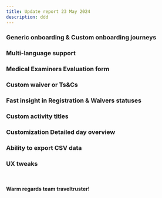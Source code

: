 ```yaml
---
title: Update report 23 May 2024
description: ddd
---
```


### Generic onboarding & Custom onboarding journeys

### Multi-language support

### Medical Examiners Evaluation form

### Custom waiver or Ts&Cs 

### Fast insight in Registration & Waivers statuses

### Custom activity titles

### Customization Detailed day overview

### Ability to export CSV data 

### UX tweaks


<br></br><b>Warm regards team traveltruster!</b>

